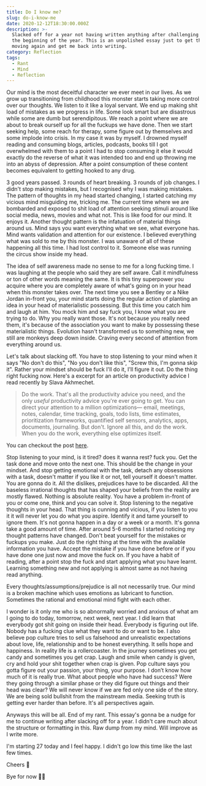 ```yaml
---
title: Do I know me?
slug: do-i-know-me
date: 2020-12-12T18:30:00.000Z
description: >-
  Slacked off for a year not having written anything after challenging myself in
  the beginning of the year. This is an unpolished essay just to get the ball
  moving again and get me back into writing.
category: Reflection
tags:
  - Rant
  - Mind
  - Reflection
---
```


Our mind is the most deceitful character we ever meet in our lives. As we grow up transitioning from childhood this monster starts taking more control over our thoughts. We listen to it like a loyal servant. We end up making shit load of mistakes as we progress in life. Some look smart but are disastrous while some are dumb but serendipitous. We reach a point where we are about to break ourself up for all the fuckups we have done. Then we start seeking help, some reach for therapy, some figure out by themselves and some implode into crisis. In my case it was by myself. I drowned myself reading and consuming blogs, articles, podcasts, books till I got overwhelmed with them to a point I had to stop consuming it else it would exactly do the reverse of what it was intended too and end up throwing me into an abyss of depression. After a point consumption of these content becomes equivalent to getting hooked to any drug. 

3 good years passed. 3 rounds of heart breaking. 3 rounds of job changes. I didn't stop making mistakes, but I recognised why I was making mistakes. The pattern of thoughts in my head started changing, I started catching my vicious mind misguiding me, tricking me. The current time where we are bombarded and exposed to shit load of attention seeking stimuli around like social media, news, movies and what not. This is like food for our mind. It enjoys it. Another thought pattern is the infatuation of material things around us. Mind says you want everything what we see, what everyone has. Mind wants validation and attention for our existence. I believed everything what was sold to me by this monster. I was unaware of all of these happening all this time. I had lost control to it. Someone else was running the circus show inside my head. 

The idea of self awareness made no sense to me for a long fucking time. I was laughing at the people who said they are self aware. Call it mindfulness or ton of other words meaning the same. It is this tiny superpower you acquire where you are completely aware of what's going on in your head when this monster takes over. The next time you see a Bentley or a Nike Jordan in-front you, your mind starts doing the regular action of planting an idea in your head of materialistic possessing. But this time you catch him and laugh at him. You mock him and say fuck you, I know what you are trying to do. Why you really want those. It's not because you really need them, it's because of the association you want to make by possessing these materialistic things. Evolution hasn't transformed us to something new, we still are monkeys deep down inside. Craving every second of attention from everything around us.

Let's talk about slacking off. You have to stop listening to your mind when it says "No don't do this", "No you don't like this", "Screw this, I'm gonna skip it". Rather your mindset should be fuck I'll do it, I'll figure it out. Do the thing right fucking now. Here's a excerpt for an article on productivity advice I read recently by Slava Akhmechet. 

> Do the work. That's all the productivity advice you need, and the only *useful* productivity advice you're ever going to get. You can direct your attention to a million optimizations— email, meetings, notes, calendar, time tracking, goals, todo lists, time estimates, prioritization frameworks, quantified self sensors, analytics, apps, documents, journaling. But don't. Ignore all this, and do the work. When you do the work, everything else optimizes itself.

You can checkout the post [here](https://www.spakhm.com/p/productivity-advice).

Stop listening to your mind, is it tired? does it wanna rest? fuck you. Get the task done and move onto the next one. This should be the change in your mindset. And stop getting emotional with the task, detach any obsessions with a task, doesn't matter if you like it or not, tell yourself it doesn't matter. You are gonna do it. All the dislikes, prejudices have to be discarded. All the baseless irrational thoughts that has shaped your beliefs from the reality are mostly flawed. Nothing is absolute reality. You have a problem in-front of you or come one, think and you can solve it. Stop listening to the negative thoughts in your head. That thing is cunning and vicious, if you listen to you it it will never let you do what you aspire. Identify it and tame yourself to ignore them. It's not gonna happen in a day or a week or a month. It's gonna take a good amount of time. After around 5-6 months I started noticing my thought patterns have changed. Don't beat yourself for the mistakes or fuckups you make. Just do the right thing at the time with the available information you have. Accept the mistake if you have done before or if you have done one just now and move the fuck on. If you have a habit of reading, after a point stop the fuck and start applying what you have learnt. Learning something new and not applying is almost same as not having read anything. 

Every thoughts/assumptions/prejudice is all not necessarily true. Our mind is a broken machine which uses emotions as lubricant to function. Sometimes the rational and emotional mind fight with each other.

I wonder is it only me who is so abnormally worried and anxious of what am I going to do today, tomorrow, next week, next year. I did learn that everybody got shit going on inside their head. Everybody is figuring out life. Nobody has a fucking clue what they want to do or want to be. I also believe pop culture tries to sell us falsehood and unrealistic expectations about love, life, relationship and to be honest everything. It sells hope and happiness. In reality life is a rollercoaster. In the journey sometimes you get candy and sometimes you get crap. Laugh and smile when candy is given, cry and hold your shit together when crap is given. Pop culture says you gotta figure out your passion, your thing, your purpose. I don’t know how much of it is really true. What about people who have had success? Were they going through a similar phase or they did figure out things and their head was clear? We will never know if we are fed only one side of the story. We are being sold bullshit from the mainstream media. Seeking truth is getting ever harder than before. It's all perspectives again.

Anyways this will be all. End of my rant. This essay's gonna be a nudge for me to continue writing after slacking off for a year. I didn't care much about the structure or formatting in this. Raw dump from my mind. Will improve as I write more.

I'm starting 27 today and I feel happy. I didn't go low this time like the last few times. 

Cheers 🥂

Bye for now 👋🏻